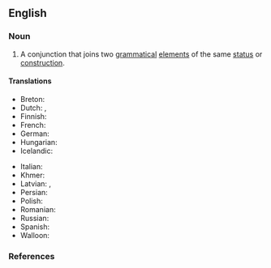 ==English==

===Noun===
{{examples|sense=English|
* ''and'', ''but'', ''so'', ''or'', ''nor'', ''for'', and ''yet''
}}
{{en-noun}}

# {{lb|en|grammar}} A conjunction that joins two [[grammatical]] [[element]]s of the same [[status]] or [[construction]]. {{defdate|from 1875–80<ref>{{R:Dictionary.com}}</ref>}}
#: {{coordinate terms|en|subordinating conjunction}}

====Translations====
{{trans-top|type of conjunction}}
* Breton: {{t+|br|stagell genurzhiañ|f}}
* Dutch: {{t|nl|nevenschikkend voegwoord|n}}, {{t|nl|nevenschikkende conjunctie|f}}
* Finnish: {{t+|fi|rinnastuskonjunktio}}
* French: {{t+|fr|conjonction de coordination|f}}
* German: {{t|de|koordinierende Konjunktion|f}}
* Hungarian: {{t|hu|mellérendelő kötőszó}}
* Icelandic: {{t+|is|aðaltenging|f}}
{{trans-mid}}
* Italian: {{t|it|congiunzione coordinante|f}}
* Khmer: {{t+|km|ឈ្នាប់ចង|tr=chnoap jɑɑng|sc=Khmr}}
* Latvian: {{t|lv|sakārtojuma saiklis|m}}, {{t|lv|sakārtojuma saikļi|m-p}}
* Persian: {{t+|fa|همبنیسال}}
* Polish: {{t|pl|spójnik współrzędny|m}}
* Romanian: {{t+|ro|conjuncție coordonatoare|f}}
* Russian: {{t+|ru|сочини́тельный сою́з|m}}
* Spanish: {{t+|es|conjunción coordinante|f}}
* Walloon: {{t|wa|adjondrece}}
{{trans-bottom}}

===References===
<references />